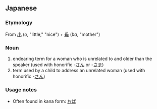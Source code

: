 ==Japanese==
{{ja-kanjitab|小|母}}

===Etymology===
From [[小]] (''o'', "little," "nice") + [[母]] (''ba'', "mother")

===Noun===
{{ja-noun|おば}}
# endearing term for a woman who is unrelated to and older than the speaker (used with honorific -[[さん]] or -[[さま]])
# term used by a child to address an unrelated woman (used with honorific -[[さん]])

===Usage notes===
* Often found in kana form: [[おば]]